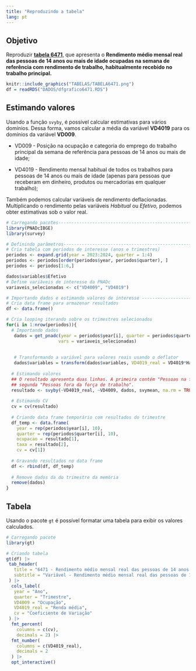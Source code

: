 ---
title: "Reproduzindo a tabela"
lang: pt
---

## Objetivo

Reproduzir [**tabela 6471**](https://sidra.ibge.gov.br/tabela/6471), que apresenta o **Rendimento médio mensal real das pessoas de 14 anos ou mais de idade ocupadas na semana de referência com rendimento de trabalho, habitualmente recebido no trabalho principal.**

```{r tabela1, echo=FALSE, out.width="100%", fig.align='center', dpi=600}
knitr::include_graphics("TABELAS/TABELA6471.png")
df = readRDS("DADOS/dfgrafico6471.RDS")
```

## Estimando valores

Usando a função `svyby`, é possível calcular estimativas para vários domínios. Dessa forma, vamos calcular a média da variável **VD4019** para os domínios da variável **VD009**.

-   VD009 - Posição na ocupação e categoria do emprego do trabalho principal da semana de referência para pessoas de 14 anos ou mais de idade;

-   VD4019 - Rendimento mensal habitual de todos os trabalhos para pessoas de 14 anos ou mais de idade (apenas para pessoas que receberam em dinheiro, produtos ou mercadorias em qualquer trabalho);

Também podemos calcular variáveis de rendimento deflacionadas. Multiplicando o rendimento pelas variáveis *Habitual* ou *Efetivo,* podemos obter estimativas sob o valor real.

```{r estimativas, results="hide",message=F, eval=F}
# Carregando pacotes----------------------------------------------------------------------------
library(PNADcIBGE)
library(survey)

# Definindo parâmetros------------------------------------------------------------------------
# Cria tabela com periodos de interesse (anos e trimestres)
periodos <- expand.grid(year = 2023:2024, quarter = 1:4)
periodos <- periodos[order(periodos$year, periodos$quarter), ]
periodos <- periodos[1:6,]

dados$variables$Efetivo
# Define variáveis de interesse da PNADc
variaveis_selecionadas <- c("VD4009", "VD4019")

# Importando dados e estimando valores de interesse -----------------------------------------
# Cria data frame para armazenar resultados
df <- data.frame()

# Cria looping iterando sobre os trimestres selecionados
for(i in 1:nrow(periodos)){
  # Importando dados
   dados = get_pnadc(year = periodos$year[i], quarter = periodos$quarter[i],
                    vars = variaveis_selecionadas)
  
   
   # Transformando a variável para valores reais usando o deflator
   dados$variables = transform(dados$variables, VD4019_real = VD4019*Habitual)
  
  # Estimando valores
  ## O resultado apresenta duas linhas. A primeira contém "Pessoas na força de trabalho" e a
  ## segunda "Pessoas fora da força de trabalho".
  resultado <- svyby(~VD4019_real, ~VD4009, dados, svymean, na.rm = TRUE)
  
  # Estimando CV
  cv = cv(resultado)
  
  # Criando data frame temporário com resultados do trimestre
  df_temp <- data.frame(
    year = rep(periodos$year[i], 10),
    quarter = rep(periodos$quarter[i], 10),
    ocupacao = resultado[1],
    taxa = resultado[2],
    cv = cv[1])
  
  # Gravando resultados no data frame
  df <- rbind(df, df_temp)
  
  # Remove dados da do trimestre da memória
  remove(dados)
}
```

## Tabela

Usando o pacote `gt` é possível formatar uma tabela para exibir os valores calculados.

```{r tabela}
# Carregando pacote
library(gt)

# Criando tabela
gt(df) |> 
 tab_header(
   title = "6471 - Rendimento médio mensal real das pessoas de 14 anos ou mais de idade ocupadas na semana de referência com rendimento de trabalho, habitualmente recebido no trabalho principal",
   subtitle = "Variável - Rendimento médio mensal real das pessoas de 14 anos ou mais de idade ocupadas na semana de referência com rendimento de trabalho, habitualmente recebido no trabalho principal"
 ) |> 
  cols_label(
   year = "Ano",
   quarter = "Trimestre",
   VD4009 = "Ocupação",
   VD4019_real = "Renda média",
   cv = "Coeficiente de Variação"
 ) |> 
  fmt_percent(
    columns = c(cv),
    decimals = 2) |> 
  fmt_number(
    columns = c(VD4019_real),
    decimals = 2
  ) |> 
  opt_interactive()
```

</br>
